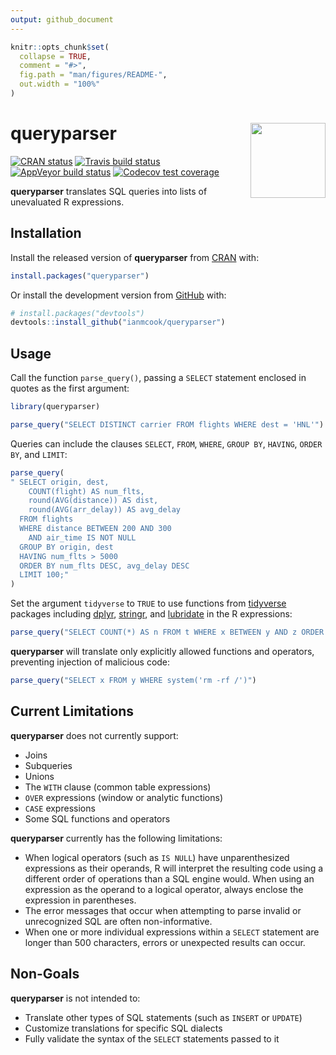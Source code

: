 ```yaml
---
output: github_document
---
```


<!-- README.md is generated from README.Rmd. Please edit that file -->

```r
knitr::opts_chunk$set(
  collapse = TRUE,
  comment = "#>",
  fig.path = "man/figures/README-",
  out.width = "100%"
)
```
# queryparser <img src="man/figures/logo.png" align="right" width="120" />

<!-- badges: start -->
[![CRAN status](https://www.r-pkg.org/badges/version/queryparser)](https://cran.r-project.org/package=queryparser)
[![Travis build status](https://travis-ci.org/ianmcook/queryparser.svg?branch=master)](https://travis-ci.org/ianmcook/queryparser)
[![AppVeyor build status](https://ci.appveyor.com/api/projects/status/github/ianmcook/queryparser?branch=master&svg=true)](https://ci.appveyor.com/project/ianmcook/queryparser)
[![Codecov test coverage](https://codecov.io/gh/ianmcook/queryparser/branch/master/graph/badge.svg)](https://codecov.io/gh/ianmcook/queryparser?branch=master)
<!-- badges: end -->

**queryparser** translates SQL queries into lists of unevaluated R expressions.

## Installation

Install the released version of **queryparser** from [CRAN](https://CRAN.R-project.org/package=queryparser) with:

``` r
install.packages("queryparser")
```

Or install the development version from [GitHub](https://github.com/ianmcook/queryparser) with:

``` r
# install.packages("devtools")
devtools::install_github("ianmcook/queryparser")
```

## Usage

Call the function `parse_query()`, passing a `SELECT` statement enclosed in quotes as the first argument:

```r
library(queryparser)

parse_query("SELECT DISTINCT carrier FROM flights WHERE dest = 'HNL'")
```

Queries can include the clauses `SELECT`, `FROM`, `WHERE`, `GROUP BY`, `HAVING`, `ORDER BY`, and `LIMIT`:

```r
parse_query(
" SELECT origin, dest,
    COUNT(flight) AS num_flts,
    round(AVG(distance)) AS dist,
    round(AVG(arr_delay)) AS avg_delay
  FROM flights
  WHERE distance BETWEEN 200 AND 300
    AND air_time IS NOT NULL
  GROUP BY origin, dest
  HAVING num_flts > 5000
  ORDER BY num_flts DESC, avg_delay DESC
  LIMIT 100;"
)
```

Set the argument `tidyverse` to `TRUE` to use functions from [tidyverse](https://www.tidyverse.org) packages including [dplyr](https://dplyr.tidyverse.org), [stringr](https://stringr.tidyverse.org), and [lubridate](https://lubridate.tidyverse.org) in the R expressions:

```r
parse_query("SELECT COUNT(*) AS n FROM t WHERE x BETWEEN y AND z ORDER BY n DESC", tidyverse = TRUE)
```

**queryparser** will translate only explicitly allowed functions and operators, preventing injection of malicious code:

```r
parse_query("SELECT x FROM y WHERE system('rm -rf /')")
```

## Current Limitations

**queryparser** does not currently support:

- Joins
- Subqueries
- Unions
- The `WITH` clause (common table expressions)
- `OVER` expressions (window or analytic functions)
- `CASE` expressions
- Some SQL functions and operators

**queryparser** currently has the following limitations:

- When logical operators (such as `IS NULL`) have unparenthesized expressions as their operands, R will interpret the resulting code using a different order of operations than a SQL engine would. When using an expression as the operand to a logical operator, always enclose the expression in parentheses.
- The error messages that occur when attempting to parse invalid or unrecognized SQL are often non-informative.
- When one or more individual expressions within a `SELECT` statement are longer than 500 characters, errors or unexpected results can occur.

## Non-Goals

**queryparser** is not intended to:

- Translate other types of SQL statements (such as `INSERT` or `UPDATE`)
- Customize translations for specific SQL dialects
- Fully validate the syntax of the `SELECT` statements passed to it
